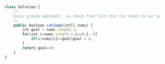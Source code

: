 ```js
class Solution {
    /*
    basic greedy approach:  so check from last that can reach to our goal or not and change your goal if you can reach  there
    */
    public boolean canJump(int[] nums) {
        int goal = nums.length-1;
        for(int i=nums.length-1;i>=0;i--){
            if(i+nums[i]>=goal)goal = i;
        }
        return goal==0;       
    }
}

```